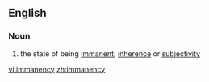 ==English==
===Noun===
{{en-noun|-}}
# the state of being [[immanent]]; [[inherence]] or [[subjectivity]]

[[vi:immanency]]
[[zh:immanency]]